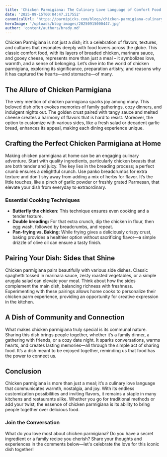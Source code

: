 ```yaml
---
title: 'Chicken Parmigiana: The Culinary Love Language of Comfort Food'
date: '2025-09-15T00:04:47.217552'
canonicalUrl: 'https://parmipicks.com/blogs/chicken-parmigiana-culinary-love-language.mdx'
heroImage: '/uploads/blog-images/20250915000447.jpg'
author: 'content/authors/brady.md'
---
```


Chicken Parmigiana is not just a dish; it’s a celebration of flavors, textures, and cultures that resonates deeply with food lovers across the globe. This classic comfort food, with its layers of breaded chicken, marinara sauce, and gooey cheese, represents more than just a meal – it symbolizes love, warmth, and a sense of belonging. Let’s dive into the world of chicken parmigiana, exploring its significance, preparation artistry, and reasons why it has captured the hearts—and stomachs—of many.

## The Allure of Chicken Parmigiana 
The very mention of chicken parmigiana sparks joy among many. This beloved dish often evokes memories of family gatherings, cozy dinners, and indulgent nights out. The golden crust paired with tangy sauce and melted cheese creates a harmony of flavors that is hard to resist. Moreover, the option to customize with various sides, like a fresh salad or decadent garlic bread, enhances its appeal, making each dining experience unique.

## Crafting the Perfect Chicken Parmigiana at Home 
Making chicken parmigiana at home can be an engaging culinary adventure. Start with quality ingredients, particularly chicken breasts that are both tender and juicy. The key lies in the breading process; a perfect crumb ensures a delightful crunch. Use panko breadcrumbs for extra texture and don’t shy away from adding a mix of herbs for flavor. It’s the little touches, like a pinch of garlic powder or freshly grated Parmesan, that elevate your dish from everyday to extraordinary.

### Essential Cooking Techniques  
- **Butterfly the chicken:** This technique ensures even cooking and a tender texture.  
- **Double breading:** For that extra crunch, dip the chicken in flour, then egg wash, followed by breadcrumbs, and repeat.  
- **Pan-frying vs. Baking:** While frying gives a deliciously crispy crust, baking provides a healthier option without sacrificing flavor—a simple drizzle of olive oil can ensure a tasty finish.  

## Pairing Your Dish: Sides that Shine  
Chicken parmigiana pairs beautifully with various side dishes. Classic spaghetti tossed in marinara sauce, zesty roasted vegetables, or a simple arugula salad can elevate your meal. Think about how the sides complement the main dish, balancing richness with freshness. Experimenting with these pairings allows home cooks to personalize their chicken parm experience, providing an opportunity for creative expression in the kitchen.

## A Dish of Community and Connection  
What makes chicken parmigiana truly special is its communal nature. Sharing this dish brings people together, whether it’s a family dinner, a gathering with friends, or a cozy date night. It sparks conversations, warms hearts, and creates lasting memories—all through the simple act of sharing food. It’s a dish meant to be enjoyed together, reminding us that food has the power to connect us.

## Conclusion  
Chicken parmigiana is more than just a meal; it’s a culinary love language that communicates warmth, nostalgia, and joy. With its endless customization possibilities and inviting flavors, it remains a staple in many kitchens and restaurants alike. Whether you go for traditional methods or add your twist, the essence of chicken parmigiana is its ability to bring people together over delicious food.  

### Join the Conversation  
What do you love most about chicken parmigiana? Do you have a secret ingredient or a family recipe you cherish? Share your thoughts and experiences in the comments below—let's celebrate the love for this iconic dish together!
